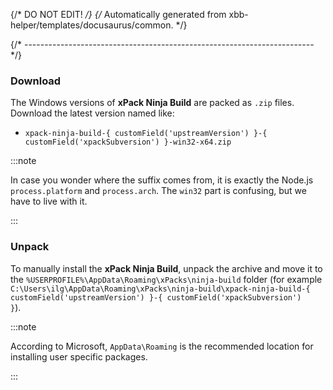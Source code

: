 {/* DO NOT EDIT! */}
{/* Automatically generated from xbb-helper/templates/docusaurus/common. */}



{/* ------------------------------------------------------------------------ */}

### Download

The Windows versions of **xPack Ninja Build**
are packed as `.zip` files.
Download the latest version named like:

* <code>xpack-ninja-build-{ customField('upstreamVersion') }-{ customField('xpackSubversion') }-win32-x64.zip</code>

:::note

In case you wonder where the suffix comes
from, it is exactly the Node.js `process.platform` and `process.arch`.
The `win32` part is confusing, but we have to live with it.

:::

### Unpack

To manually install the <b>xPack Ninja Build</b>,
unpack the archive and move it to the
<code>%USERPROFILE%\\AppData\\Roaming\\xPacks\\ninja-build</code> folder
(for example <code>C:\\Users\\ilg\\AppData\\Roaming\\xPacks\\ninja-build\\xpack-ninja-build-{ customField('upstreamVersion') }-{ customField('xpackSubversion') }</code>).

:::note

According to Microsoft, <code>AppData\\Roaming</code> is the recommended location for
installing user specific packages.

:::
